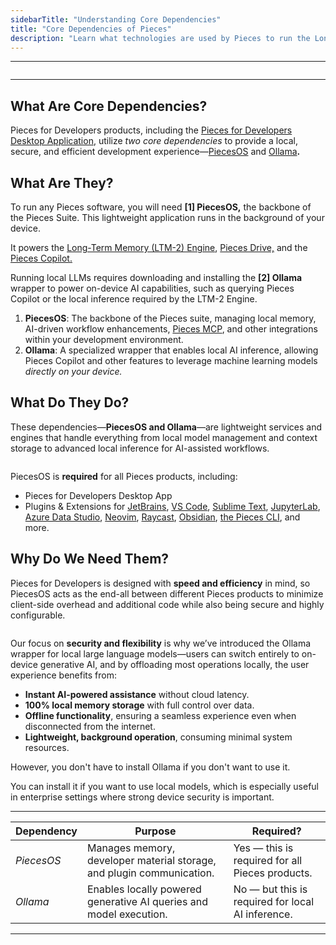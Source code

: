 ```yaml
---
sidebarTitle: "Understanding Core Dependencies"
title: "Core Dependencies of Pieces"
description: "Learn what technologies are used by Pieces to run the Long-Term Memory Engine (LTM-2.5) and support locally-hosted Large Language Models (LLMs). "
---
```


---

<img
  className="mx-auto"
/>

---

## What Are Core Dependencies?

Pieces for Developers products, including the [Pieces for Developers Desktop Application](https://docs.pieces.app/products/desktop), utilize _two core dependencies_ to provide a local, secure, and efficient development experience—[PiecesOS](https://docs.pieces.app/products/core-dependencies/pieces-os) and [Ollama](https://docs.pieces.app/products/core-dependencies/ollama)**.**

## What Are They?

To run any Pieces software, you will need **[1] PiecesOS,** the backbone of the Pieces Suite. This lightweight application runs in the background of your device.

It powers the [Long-Term Memory (LTM-2) Engine](https://docs.pieces.app/products/core-dependencies/pieces-os#ltm-2), [Pieces Drive,](https://docs.pieces.app/products/desktop/drive) and the [Pieces Copilot.](https://docs.pieces.app/products/desktop/copilot)

Running local LLMs requires downloading and installing the **[2] Ollama** wrapper to power on-device AI capabilities, such as querying Pieces Copilot or the local inference required by the LTM-2 Engine.

1. **PiecesOS**: The backbone of the Pieces suite, managing local memory, AI-driven workflow enhancements, [Pieces MCP](https://docs.pieces.app/products/mcp/get-started), and other integrations within your development environment.
2. **Ollama**: A specialized wrapper that enables local AI inference, allowing Pieces Copilot and other features to leverage machine learning models _directly on your device._

## What Do They Do?

These dependencies—**PiecesOS and Ollama**—are lightweight services and engines that handle everything from local model management and context storage to advanced local inference for AI-assisted workflows.

<img
  className="mx-auto"
/>

PiecesOS is **required** for all Pieces products, including:

- Pieces for Developers Desktop App
- Plugins & Extensions for [JetBrains](https://docs.pieces.app/products/extensions-plugins/jetbrains), [VS Code](https://docs.pieces.app/products/extensions-plugins/visual-studio-code), [Sublime Text](https://docs.pieces.app/products/extensions-plugins/sublime), [JupyterLab](https://docs.pieces.app/products/extensions-plugins/jupyterlab), [Azure Data Studio](https://docs.pieces.app/products/extensions-plugins/azure-data-studio), [Neovim](https://docs.pieces.app/products/extensions-plugins/neovim-plugin), [Raycast](https://docs.pieces.app/products/raycast), [Obsidian](https://docs.pieces.app/products/obsidian), [the Pieces CLI](https://docs.pieces.app/products/extensions-plugins/cli), and more.

## Why Do We Need Them?

Pieces for Developers is designed with **speed and efficiency** in mind, so PiecesOS acts as the end-all between different Pieces products to minimize client-side overhead and additional code while also being secure and highly configurable.

<img
  className="mx-auto"
/>

Our focus on **security and flexibility** is why we’ve introduced the Ollama wrapper for local large language models—users can switch entirely to on-device generative AI, and by offloading most operations locally, the user experience benefits from:

- **Instant AI-powered assistance** without cloud latency.
- **100% local memory storage** with full control over data.
- **Offline functionality**, ensuring a seamless experience even when disconnected from the internet.
- **Lightweight, background operation**, consuming minimal system resources.

However, you don't have to install Ollama if you don't want to use it.

You can install it if you want to use local models, which is especially useful in enterprise settings where strong device security is important.

---

| **Dependency** | **Purpose**                                                           | **Required?**                                     |
| -------------- | --------------------------------------------------------------------- | ------------------------------------------------- |
| _PiecesOS_     | Manages memory, developer material storage, and plugin communication. | Yes — this is required for all Pieces products.   |
| _Ollama_       | Enables locally powered generative AI queries and model execution.    | No — but this is required for local AI inference. |

---
